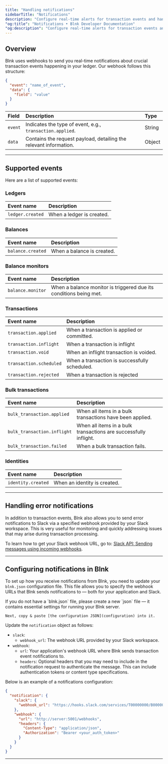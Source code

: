 ```yaml
---
title: "Handling notifications"
sidebarTitle: "Notifications"
description: "Configure real-time alerts for transaction events and handle error notifications through Slack. Stay updated with critical information."
"og:title": "Notifications • Blnk Developer Documentation"
"og:description": "Configure real-time alerts for transaction events and handle error notifications through Slack."
---
```



## Overview

Blnk uses webhooks to send you real-time notifications about crucial transaction events happening in your ledger. Our webhook follows this structure:

```json
{
  "event": "name_of_event",
  "data": {
    "field": "value"
  }
}
```

| Field | Description | Type
| :--- | :--- | :---
| `event` | Indicates the type of event, e.g., `transaction.applied`. | String |
| `data` | Contains the request payload, detailing the relevant information. | Object |

---

## Supported events

Here are a list of supported events:

### Ledgers

| **Event name** | **Description** |
| :-- | :-- |
| `ledger.created` | When a ledger is created. |

### Balances

| **Event name** | **Description** |
| :-- | :-- |
| `balance.created` | When a balance is created. |

### Balance monitors

| **Event name** | **Description** |
| :-- | :-- |
| `balance.monitor` | When a balance monitor is triggered due its conditions being met. |

### Transactions

| **Event name** | **Description** |
| :-- | :-- |
| `transaction.applied` | When a transaction is applied or committed.|
| `transaction.inflight` | When a transaction is inflight |
| `transaction.void` | When an inflight transaction is voided. |
| `transaction.scheduled` | When a transaction is successfully scheduled. |
| `transaction.rejected` | When a transaction is rejected |

### Bulk transactions

| **Event name** | **Description** |
| :-- | :-- |
| `bulk_transaction.applied` | When all items in a bulk transactions have been applied. |
| `bulk_transaction.inflight` | When all items in a bulk transactions are successfully inflight. |
| `bulk_transaction.failed` | When a bulk transaction fails. |

### Identities

| **Event name** | **Description** |
| :-- | :-- |
| `identity.created` | When an identity is created. |

---

## Handling error notifications

In addition to transaction events, Blnk also allows you to send error notifications to Slack via a specified webhook provided by your Slack workspace. This is very useful for monitoring and quickly addressing issues that may arise during transaction processing.

To learn how to get your Slack webhook URL, go to: [Slack API: Sending messages using incoming webhooks](https://api.slack.com/messaging/webhooks).

---

## Configuring notifications in Blnk

To set up how you receive notifications from Blnk, you need to update your `blnk.json` configuration file. This file allows you to specify the webhook URLs that Blnk sends notifications to — both for your application and Slack.

<Warning>
    If you do not have a `blnk.json` file, please create a new `json` file — it contains essential settings for running your Blnk server.

    Next, copy & paste [the configuration JSON](configuration) into it.
</Warning>

Update the `notification` object as follows:

- `slack`:
	- `webhook_url`: The webhook URL provided by your Slack workspace.
- `webhook`:
	- `url`: Your application's webhook URL where Blnk sends transaction event notifications to.
	- `headers`: Optional headers that you may need to include in the notification request to authenticate the message. This can include authentication tokens or content type specifications.

Below is an example of a notifications configuration:

```json blnk.json
{
  "notification": {
    "slack": {
      "webhook_url": "https://hooks.slack.com/services/T00000000/B00000000/XXXXXXXXXXXXXXXXXXXXXXXX"
    },
    "webhook": {
      "url": "http://server:5001/webhooks",
      "headers": {
        "Content-Type": "application/json",
        "Authorization": "Bearer <your_auth_token>"
      }
    }
  }
}
```

---

<NeedHelp />